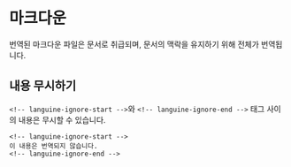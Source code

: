 # 마크다운

번역된 마크다운 파일은 문서로 취급되며, 문서의 맥락을 유지하기 위해 전체가 번역됩니다.

## 내용 무시하기

`<!-- languine-ignore-start -->`와 `<!-- languine-ignore-end -->` 태그 사이의 내용은 무시할 수 있습니다.

```mdx
<!-- languine-ignore-start -->
이 내용은 번역되지 않습니다.
<!-- languine-ignore-end -->
``` 